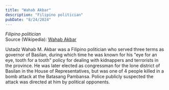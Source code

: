 ```yaml
---
title: "Wahab Akbar"
description: "Filipino politician"
pubDate: "8/24/2024"
---
```


*Filipino politician*  
Source (Wikipedia): [Wahab Akbar][1]

Ustadz Wahab M. Akbar was a Filipino politician who served three terms as governor of Basilan, during which time he was known for his "eye for an eye, tooth for a tooth" policy for dealing with kidnappers and terrorists in the province. He was later elected as congressman for the lone district of Basilan in the House of Representatives, but was one of 4 people killed in a bomb attack at the Batasang Pambansa. Police publicly suspected the attack was directed at him by political opponents.

[1]: https://en.wikipedia.org/wiki/Wahab_Akbar
